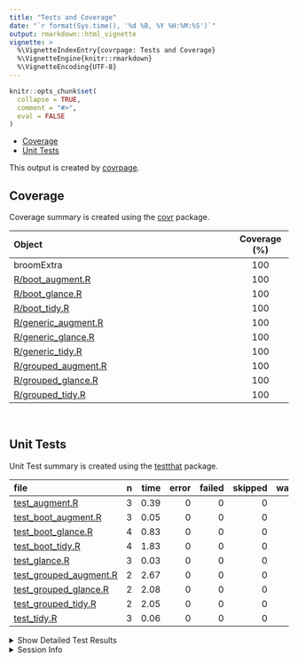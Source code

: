 ```yaml
---
title: "Tests and Coverage"
date: "`r format(Sys.time(), '%d %B, %Y %H:%M:%S')`"
output: rmarkdown::html_vignette
vignette: >
  %\VignetteIndexEntry{covrpage: Tests and Coverage}
  %\VignetteEngine{knitr::rmarkdown}
  %\VignetteEncoding{UTF-8}
---
```

  
```r
knitr::opts_chunk$set(
  collapse = TRUE,
  comment = "#>",
  eval = FALSE
)
```

<!--- Placeholder for tests/README.md Do Not Edit--->
  - [Coverage](#coverage)
  - [Unit Tests](#unit-tests)

This output is created by
[covrpage](https://github.com/metrumresearchgroup/covrpage).

## Coverage

Coverage summary is created using the
[covr](https://github.com/r-lib/covr) package.

| Object                                         | Coverage (%) |
| :--------------------------------------------- | :----------: |
| broomExtra                                     |     100      |
| [R/boot\_augment.R](https://github.com/IndrajeetPatil/broomExtra/tree/master/R/boot_augment.R)       |     100      |
| [R/boot\_glance.R](https://github.com/IndrajeetPatil/broomExtra/tree/master/R/boot_glance.R)         |     100      |
| [R/boot\_tidy.R](https://github.com/IndrajeetPatil/broomExtra/tree/master/R/boot_tidy.R)             |     100      |
| [R/generic\_augment.R](https://github.com/IndrajeetPatil/broomExtra/tree/master/R/generic_augment.R) |     100      |
| [R/generic\_glance.R](https://github.com/IndrajeetPatil/broomExtra/tree/master/R/generic_glance.R)   |     100      |
| [R/generic\_tidy.R](https://github.com/IndrajeetPatil/broomExtra/tree/master/R/generic_tidy.R)       |     100      |
| [R/grouped\_augment.R](https://github.com/IndrajeetPatil/broomExtra/tree/master/R/grouped_augment.R) |     100      |
| [R/grouped\_glance.R](https://github.com/IndrajeetPatil/broomExtra/tree/master/R/grouped_glance.R)   |     100      |
| [R/grouped\_tidy.R](https://github.com/IndrajeetPatil/broomExtra/tree/master/R/grouped_tidy.R)       |     100      |

<br>

## Unit Tests

Unit Test summary is created using the
[testthat](https://github.com/r-lib/testthat) package.

| file                                                        | n | time | error | failed | skipped | warning |
| :---------------------------------------------------------- | -: | ---: | ----: | -----: | ------: | ------: |
| [test\_augment.R](https://github.com/IndrajeetPatil/broomExtra/tree/master/tests/testthat/test_augment.R)                  | 3 | 0.39 |     0 |      0 |       0 |       0 |
| [test\_boot\_augment.R](https://github.com/IndrajeetPatil/broomExtra/tree/master/tests/testthat/test_boot_augment.R)       | 3 | 0.05 |     0 |      0 |       0 |       0 |
| [test\_boot\_glance.R](https://github.com/IndrajeetPatil/broomExtra/tree/master/tests/testthat/test_boot_glance.R)         | 4 | 0.83 |     0 |      0 |       0 |       0 |
| [test\_boot\_tidy.R](https://github.com/IndrajeetPatil/broomExtra/tree/master/tests/testthat/test_boot_tidy.R)             | 4 | 1.83 |     0 |      0 |       0 |       0 |
| [test\_glance.R](https://github.com/IndrajeetPatil/broomExtra/tree/master/tests/testthat/test_glance.R)                    | 3 | 0.03 |     0 |      0 |       0 |       0 |
| [test\_grouped\_augment.R](https://github.com/IndrajeetPatil/broomExtra/tree/master/tests/testthat/test_grouped_augment.R) | 2 | 2.67 |     0 |      0 |       0 |       0 |
| [test\_grouped\_glance.R](https://github.com/IndrajeetPatil/broomExtra/tree/master/tests/testthat/test_grouped_glance.R)   | 2 | 2.08 |     0 |      0 |       0 |       0 |
| [test\_grouped\_tidy.R](https://github.com/IndrajeetPatil/broomExtra/tree/master/tests/testthat/test_grouped_tidy.R)       | 2 | 2.05 |     0 |      0 |       0 |       0 |
| [test\_tidy.R](https://github.com/IndrajeetPatil/broomExtra/tree/master/tests/testthat/test_tidy.R)                        | 3 | 0.06 |     0 |      0 |       0 |       0 |

<details closed>

<summary> Show Detailed Test Results </summary>

| file                                                            | context                | test                      | status | n | time |
| :-------------------------------------------------------------- | :--------------------- | :------------------------ | :----- | -: | ---: |
| [test\_augment.R](https://github.com/IndrajeetPatil/broomExtra/tree/master/tests/testthat/test_augment.R#L13_L15)              | augment works          | `augment()` works         | PASS   | 3 | 0.39 |
| [test\_boot\_augment.R](https://github.com/IndrajeetPatil/broomExtra/tree/master/tests/testthat/test_boot_augment.R#L32)       | boot\_augment works    | `boot_augment()` works    | PASS   | 3 | 0.05 |
| [test\_boot\_glance.R](https://github.com/IndrajeetPatil/broomExtra/tree/master/tests/testthat/test_boot_glance.R#L38)         | boot\_glance works     | `boot_glance()` works     | PASS   | 4 | 0.83 |
| [test\_boot\_tidy.R](https://github.com/IndrajeetPatil/broomExtra/tree/master/tests/testthat/test_boot_tidy.R#L40)             | boot\_tidy works       | `boot_tidy()` works       | PASS   | 4 | 1.83 |
| [test\_glance.R](https://github.com/IndrajeetPatil/broomExtra/tree/master/tests/testthat/test_glance.R#L13_L15)                | glance works           | `glance()` works          | PASS   | 3 | 0.03 |
| [test\_grouped\_augment.R](https://github.com/IndrajeetPatil/broomExtra/tree/master/tests/testthat/test_grouped_augment.R#L19) | grouped\_augment works | `grouped_augment()` works | PASS   | 2 | 2.67 |
| [test\_grouped\_glance.R](https://github.com/IndrajeetPatil/broomExtra/tree/master/tests/testthat/test_grouped_glance.R#L19)   | grouped\_glance works  | `grouped_glance()` works  | PASS   | 2 | 2.08 |
| [test\_grouped\_tidy.R](https://github.com/IndrajeetPatil/broomExtra/tree/master/tests/testthat/test_grouped_tidy.R#L20)       | grouped\_tidy works    | `grouped_tidy()` works    | PASS   | 2 | 2.05 |
| [test\_tidy.R](https://github.com/IndrajeetPatil/broomExtra/tree/master/tests/testthat/test_tidy.R#L13_L15)                    | tidy works             | `tidy()` works            | PASS   | 3 | 0.06 |

</details>

<details>

<summary> Session Info </summary>

| Field    | Value                                     |
| :------- | :---------------------------------------- |
| Version  | R version 3.6.0 alpha (2019-03-29 r76300) |
| Platform | x86\_64-w64-mingw32/x64 (64-bit)          |
| Running  | Windows 10 x64 (build 16299)              |
| Language | English\_United States                    |
| Timezone | America/New\_York                         |

| Package  | Version |
| :------- | :------ |
| testthat | 2.1.1   |
| covr     | 3.2.1   |
| covrpage | 0.0.70  |

</details>

<!--- Final Status : pass --->
